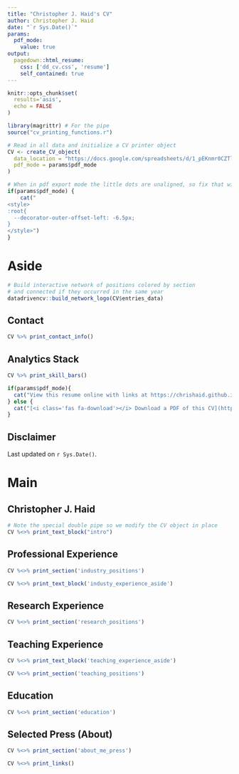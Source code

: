 ```yaml
---
title: "Christopher J. Haid's CV"
author: Christopher J. Haid
date: "`r Sys.Date()`"
params:
  pdf_mode:
    value: true
output:
  pagedown::html_resume:
    css: ['dd_cv.css', 'resume']
    self_contained: true
---
```


```r
knitr::opts_chunk$set(
  results='asis', 
  echo = FALSE
)

library(magrittr) # For the pipe
source("cv_printing_functions.r")

# Read in all data and initialize a CV printer object
CV <- create_CV_object(
  data_location = "https://docs.google.com/spreadsheets/d/1_pEKnmr0CZTlrGPMGmgxHUTbG4xAbfaKRYT8_1azb9I/edit?usp=sharing",  
  pdf_mode = params$pdf_mode
)

```


```r
# When in pdf export mode the little dots are unaligned, so fix that with some conditional CSS.
if(params$pdf_mode) {
    cat("
<style>
:root{
  --decorator-outer-offset-left: -6.5px;
}
</style>")
}
```


Aside
================================================================================

```r
# Build interactive network of positions colored by section
# and connected if they occurred in the same year
datadrivencv::build_network_logo(CV$entries_data)
```



Contact {#contact}
--------------------------------------------------------------------------------

```r
CV %>% print_contact_info()
```

Analytics Stack {#skills}
--------------------------------------------------------------------------------

```r
CV %>% print_skill_bars()
```

```r
if(params$pdf_mode){
  cat("View this resume online with links at https://chrishaid.github.io/cv/")
} else {
  cat("[<i class='fas fa-download'></i> Download a PDF of this CV](https://github.com/chrishaid/cv/raw/main/cv.pdf)")
}
```

Disclaimer {#disclaimer}
--------------------------------------------------------------------------------

Last updated on `r Sys.Date()`.



Main
================================================================================

Christopher J. Haid {#title}
--------------------------------------------------------------------------------

```r
# Note the special double pipe so we modify the CV object in place
CV %<>% print_text_block("intro") 
```


Professional Experience {data-icon=suitcase}
--------------------------------------------------------------------------------
```r
CV %<>% print_section('industry_positions')
```

::: aside
```r
CV %<>% print_text_block('industy_experience_aside')
```
:::

<!-- These breaks just force a new page so section doesnt get cut off 
<br>
<br>
<br>-->

Research Experience {data-icon=laptop}
--------------------------------------------------------------------------------

```r
CV %<>% print_section('research_positions')
```

Teaching Experience {data-icon=chalkboard-teacher}
--------------------------------------------------------------------------------

::: aside
```r
CV %<>% print_text_block('teaching_experience_aside')
```
:::

```r
CV %<>% print_section('teaching_positions')
```

Education {data-icon=graduation-cap data-concise=true}
--------------------------------------------------------------------------------

```r
CV %<>% print_section('education')
```


Selected Press (About)  {data-icon=newspaper}
--------------------------------------------------------------------------------

```r
CV %<>% print_section('about_me_press')
```


```r
CV %<>% print_links()
```

